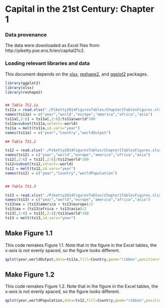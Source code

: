Capital in the 21st Century: Chapter 1
========================================================

### Data provenance

The data were downloaded as Excel files from: http://piketty.pse.ens.fr/en/capital21c2. 

### Loading relevant libraries and data

This document depends on the [xlsx](http://cran.r-project.org/web/packages/xlsx/index.html), [reshape2](http://cran.r-project.org/web/packages/reshape2/index.html), and [ggplot2](http://cran.r-project.org/web/packages/ggplot2/index.html) packages.


```r
library(ggplot2)
library(xlsx)
library(reshape2)


## Table TS1.1a
ts11a = read.xlsx("./Piketty2014FiguresTables/Chapter1TablesFigures.xlsx",sheetName="TS1.1a",rowIndex=8:18,colIndex=c(1,8:12),header=FALSE)
names(ts11a) = c("year","world","europe","america","africa","asia")
ts11a[,2:6] = ts11a[,2:6]/ts11a$world*100
ts11a=subset(ts11a,select=-world)
ts11a = melt(ts11a,id.vars="year")
names(ts11a) = c("year","Country","worldOutput")

## Table TS1.2

ts12 = read.xlsx("./Piketty2014FiguresTables/Chapter1TablesFigures.xlsx",sheetName="TS1.2",rowIndex=8:18,colIndex=c(1,8:12),header=FALSE)
names(ts12) = c("year","world","europe","america","africa","asia")
ts12[,2:6] = ts12[,2:6]/ts12$world*100
ts12=subset(ts12,select=-world)
ts12 = melt(ts12,id.vars="year")
names(ts12) = c("year","Country","worldPopulation")


## Table TS1.3

ts13 = read.xlsx("./Piketty2014FiguresTables/Chapter1TablesFigures.xlsx",sheetName="TS1.3",rowIndex=8:18,colIndex=c(1,10:14),header=FALSE)
names(ts13) = c("year","world","europe","america","africa","asia")
ts13$ea = (ts13$america + ts13$europe)/2
ts13$aa = (ts13$africa + ts13$asia)/2
ts13[,2:8] = ts13[,2:8]/ts13$world*100
ts13 = melt(ts13,id.vars="year")


```


## Make Figure 1.1

This code remakes Figure 1.1. Note that in the figure in the Excel tables, the x-axis is not evenly spaced, so the figure looks different. 

```r
qplot(year,worldOutput,data=ts11a,fill=Country,geom="ribbon",position="stack",xlim=c(1700,2012),xlab="Year",ylab="Percent of World Output")
```

## Make Figure 1.2

This code remakes Figure 1.2. Note that in the figure in the Excel tables, the x-axis is not evenly spaced, so the figure looks different. 

```r
qplot(year,worldPopulation,data=ts12,fill=Country,geom="ribbon",position="stack",xlim=c(1700,2012),xlab="Year",ylab="Percent of World Population")
```

